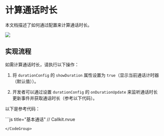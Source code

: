 # 计算通话时长


本文档描述了如何通过配置来计算通话时长。

<Frame width="256" height="auto" caption=""><img src="https://storage.zego.im/sdk-doc/Pics/ZegoUIKit/Flutter/call/call_duration.jpeg" /></Frame>

## 实现流程

如需计算通话时长，请执行以下操作：

1. 将 `durationConfig` 的 `showDuration` 属性设置为 `true`（显示当前通话计时器（默认值））。

2. 开发者可以通过设置 `durationConfig` 的 `onDurationUpdate` 来监听通话时长更新事件并获取通话时长（参考以下代码）。


以下是参考代码：

<CodeGroup>
```js title="基本通话"
// Callkit.nvue
<template>
    <ZegoUIKitPrebuiltCall :appID="appID" :callID="callID" :appSign="appSign" :userID="userID" :userName="userName"
        :config="config">
    </ZegoUIKitPrebuiltCall>
</template>
<script lang="ts" setup>
import { ref } from "vue"
import keyCenter from "@/pages/KeyCenter";
import ZegoUIKitPrebuiltCall from "@/uni_modules/zego-PrebuiltCall/components/ZegoUIKitPrebuiltCall.nvue"
import { ZegoUIKitPrebuiltCallConfig } from "@/uni_modules/zego-PrebuiltCall"

const appID = ref(keyCenter.getAppID());
const appSign = ref(keyCenter.getAppSign());
const userID = ref(keyCenter.getUserID());
const userName = ref(keyCenter.getUserID() + '_Nick');
const callID = ref(keyCenter.getCallID());

const config: ZegoUIKitPrebuiltCallConfig = {
    ...ZegoUIKitPrebuiltCallConfig.oneOnOneVideoCall(), // 预设配置
    durationConfig: {
        showDuration: true,
        onDurationUpdate: (seconds)=>{
            console.log(`已经通话的时长: ${seconds} 秒`);
        }
    },
    onHangUp: () => {
        // 挂断后返回上一页
        uni.navigateBack()
    },
};

</script>

```
</CodeGroup>